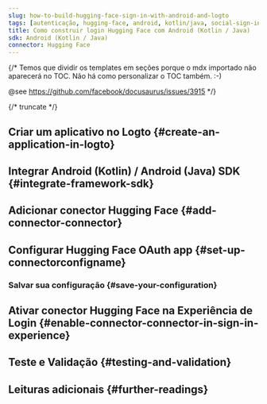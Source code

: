 ```yaml
---
slug: how-to-build-hugging-face-sign-in-with-android-and-logto
tags: [autenticação, hugging-face, android, kotlin/java, social-sign-in, sign-in, login]
title: Como construir login Hugging Face com Android (Kotlin / Java)
sdk: Android (Kotlin / Java)
connector: Hugging Face
---
```


{/*
  Temos que dividir os templates em seções porque o mdx importado não aparecerá no TOC.
  Não há como personalizar o TOC também. :-)

  @see https://github.com/facebook/docusaurus/issues/3915
*/}




{/* truncate */}

<Intro connector={connector} sdk="Android (Kotlin / Java)" link="https://developer.android.com" />

## Criar um aplicativo no Logto \{#create-an-application-in-logto}

<CreateApplication type="Aplicativo nativo" framework="Android (Kotlin) / Android (Java)" />

## Integrar Android (Kotlin) / Android (Java) SDK \{#integrate-framework-sdk}

<IntegrateSdk />

## Adicionar conector Hugging Face \{#add-connector-connector}

<AddSocialConnector connector={connector} framework="Android (Kotlin) / Android (Java)" />

## Configurar Hugging Face OAuth app \{#set-up-connectorconfigname}

<ConnectorGuide />

### Salvar sua configuração \{#save-your-configuration}

<SaveYourConfiguration connector={connector} />

## Ativar conector Hugging Face na Experiência de Login \{#enable-connector-connector-in-sign-in-experience}

<EnableSocialConnector connector={connector} />

## Teste e Validação \{#testing-and-validation}

<TestingAndValidation connector={connector} sdk="Android (Kotlin / Java)" />

## Leituras adicionais \{#further-readings}

<FurtherReadings />